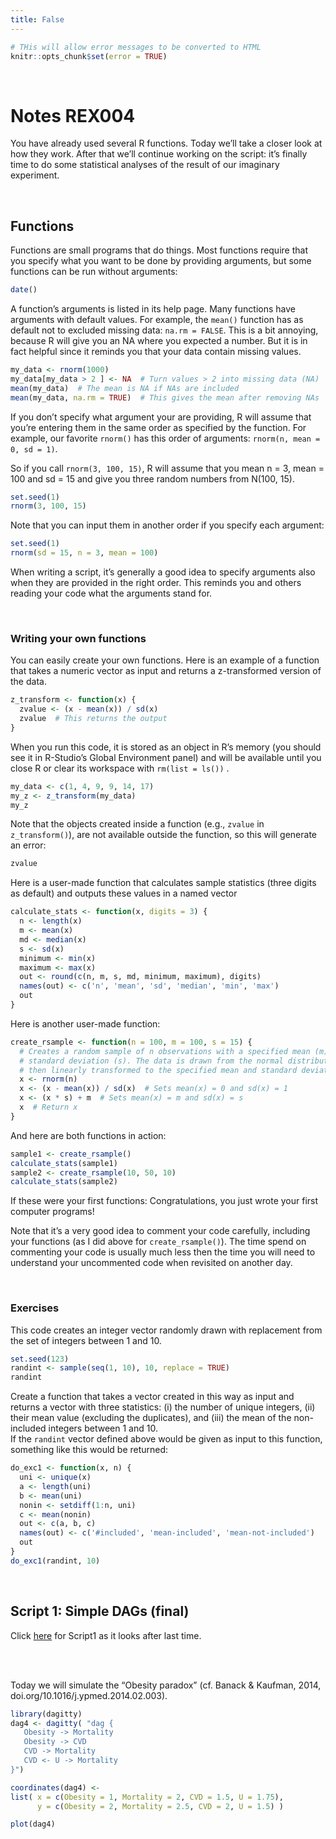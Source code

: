 ---
title: False
---

```{r setup, cache = FALSE, echo = FALSE}
# THis will allow error messages to be converted to HTML
knitr::opts_chunk$set(error = TRUE)

```

\  
\  


# Notes REX004
You have already used several R functions. Today we'll take a closer look at 
how they work. After that we'll continue working on the script: it's finally 
time to do some statistical analyses of the result of our imaginary experiment. 
  
\  

## Functions
Functions are small programs that do things. Most functions require that you
specify what you want to be done by providing arguments, but some functions can
be run without arguments: 
```{r}
date()
```

A function's arguments is listed in its help page. Many functions have 
arguments with default values. For example, the `mean()`
function has as default not to excluded missing data: `na.rm = FALSE`. This
is a bit annoying, because R will give you an NA where you expected a number. But 
it is in fact helpful since it reminds you that your data contain missing values. 
```{r}
my_data <- rnorm(1000)
my_data[my_data > 2 ] <- NA  # Turn values > 2 into missing data (NA)
mean(my_data)  # The mean is NA if NAs are included
mean(my_data, na.rm = TRUE)  # This gives the mean after removing NAs
```

If you don't specify what argument your are providing, R will assume 
that you're entering them in the same order as specified by the function. For
example, our favorite `rnorm()` has this order of arguments: 
`rnorm(n, mean = 0, sd = 1)`. 

So if you call `rnorm(3, 100, 15)`, R will assume that you mean n = 3,
mean = 100 and sd = 15 and give you three random numbers from N(100, 15). 
```{r}
set.seed(1)
rnorm(3, 100, 15)
```

Note that you can input them in another order if you specify each argument: 
```{r}
set.seed(1)
rnorm(sd = 15, n = 3, mean = 100)
```
When writing a script, it's generally a good idea to specify arguments also 
when they are provided in the right order. This reminds you and others reading 
your code what the arguments stand for.
  
\  


### Writing your own functions
You can easily create your own functions. Here is an example of a function that
takes a numeric vector as input and returns a z-transformed version of the data. 
```{r}
z_transform <- function(x) {
  zvalue <- (x - mean(x)) / sd(x)
  zvalue  # This returns the output 
}
```
When you run this code, it is stored as an object in R's memory (you should see it 
in R-Studio's Global Environment panel) and will be available until you
close R or clear its workspace with `rm(list = ls())` .
```{r}
my_data <- c(1, 4, 9, 9, 14, 17)
my_z <- z_transform(my_data) 
my_z 
```

Note that the objects created inside a function (e.g., `zvalue` in 
`z_transform()`), 
are not available outside the function, so this will generate an error:
```{r}
zvalue
```

Here is a user-made function that calculates sample statistics (three digits as
default) and outputs these values in a named vector
```{r}
calculate_stats <- function(x, digits = 3) {
  n <- length(x)
  m <- mean(x)
  md <- median(x)
  s <- sd(x)
  minimum <- min(x)
  maximum <- max(x)
  out <- round(c(n, m, s, md, minimum, maximum), digits)
  names(out) <- c('n', 'mean', 'sd', 'median', 'min', 'max')
  out
}
```

Here is another user-made function:
```{r}
create_rsample <- function(n = 100, m = 100, s = 15) {
  # Creates a random sample of n observations with a specified mean (m) and 
  # standard deviation (s). The data is drawn from the normal distribution and
  # then linearly transformed to the specified mean and standard deviation.
  x <- rnorm(n)
  x <- (x - mean(x)) / sd(x)  # Sets mean(x) = 0 and sd(x) = 1
  x <- (x * s) + m  # Sets mean(x) = m and sd(x) = s
  x  # Return x
}
```

And here are both functions in action:
```{r}
sample1 <- create_rsample()
calculate_stats(sample1)
sample2 <- create_rsample(10, 50, 10)
calculate_stats(sample2)
```
If these were your first functions: Congratulations, you just wrote your first
computer programs!  

Note that it's a very good idea to comment your code carefully, including your 
functions (as I did above for `create_rsample()`). The time spend on commenting
your code is usually much less then the time you will need to understand your 
uncommented code when revisited on another day. 
  
\  


### Exercises
This code creates an integer vector randomly drawn with replacement from the set
of integers between 1 and 10. 
```{r}
set.seed(123)
randint <- sample(seq(1, 10), 10, replace = TRUE)
randint
```

Create a function that takes a vector created in this way as input and returns
a vector with three statistics: (i) the number of unique integers, (ii) their mean
value (excluding the duplicates), and (iii) the mean of the non-included integers
between 1 and 10.  
If the `randint` vector defined above would be given as input to this function,
something like this would be returned:
```{r, echo = FALSE}
do_exc1 <- function(x, n) {
  uni <- unique(x)
  a <- length(uni)
  b <- mean(uni)
  nonin <- setdiff(1:n, uni)
  c <- mean(nonin)
  out <- c(a, b, c)
  names(out) <- c('#included', 'mean-included', 'mean-not-included')
  out
}
do_exc1(randint, 10)
```

\ 

## Script 1: Simple DAGs (final)
Click
<a href="script1_4.R" target="_blank">here</a>
for Script1 as it looks after last time.  

<br>
<br>

Today we will simulate the "Obesity paradox" (cf. Banack & Kaufman, 2014, doi.org/10.1016/j.ypmed.2014.02.003). 

```{r echo = FALSE}
library(dagitty)
dag4 <- dagitty( "dag {
   Obesity -> Mortality
   Obesity -> CVD
   CVD -> Mortality
   CVD <- U -> Mortality
}")

coordinates(dag4) <-
list( x = c(Obesity = 1, Mortality = 2, CVD = 1.5, U = 1.75),
      y = c(Obesity = 2, Mortality = 2.5, CVD = 2, U = 1.5) )

plot(dag4)
```


